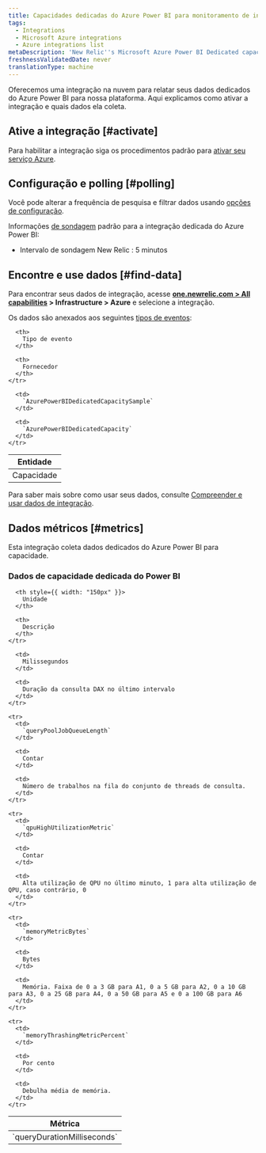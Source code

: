 ```yaml
---
title: Capacidades dedicadas do Azure Power BI para monitoramento de integração
tags:
  - Integrations
  - Microsoft Azure integrations
  - Azure integrations list
metaDescription: 'New Relic''s Microsoft Azure Power BI Dedicated capacities monitoring integration: how to install it, configure it, and understand the data it reports.'
freshnessValidatedDate: never
translationType: machine
---
```


Oferecemos uma integração na nuvem para relatar seus dados dedicados do Azure Power BI para nossa plataforma. Aqui explicamos como ativar a integração e quais dados ela coleta.

## Ative a integração [#activate]

Para habilitar a integração siga os procedimentos padrão para [ativar seu serviço Azure](/docs/infrastructure/microsoft-azure-integrations/getting-started/activate-azure-integrations).

## Configuração e polling [#polling]

Você pode alterar a frequência de pesquisa e filtrar dados usando [opções de configuração](/docs/integrations/new-relic-integrations/getting-started/configure-polling-frequency-data-collection-cloud-integrations).

Informações [de sondagem](/docs/infrastructure/microsoft-azure-integrations/getting-started/azure-integration-polling) padrão para a integração dedicada do Azure Power BI:

* Intervalo de sondagem New Relic : 5 minutos

## Encontre e use dados [#find-data]

Para encontrar seus dados de integração, acesse <DoNotTranslate>**[one.newrelic.com > All capabilities](https://one.newrelic.com/all-capabilities) > Infrastructure > Azure**</DoNotTranslate> e selecione a integração.

Os dados são anexados aos seguintes [tipos de eventos](/docs/data-apis/understand-data/new-relic-data-types/#event-data):

<table>
  <thead>
    <tr>
      <th>
        Entidade
      </th>

      <th>
        Tipo de evento
      </th>

      <th>
        Fornecedor
      </th>
    </tr>
  </thead>

  <tbody>
    <tr>
      <td>
        Capacidade
      </td>

      <td>
        `AzurePowerBIDedicatedCapacitySample`
      </td>

      <td>
        `AzurePowerBIDedicatedCapacity`
      </td>
    </tr>
  </tbody>
</table>

Para saber mais sobre como usar seus dados, consulte [Compreender e usar dados de integração](/docs/infrastructure/integrations/find-use-infrastructure-integration-data).

## Dados métricos [#metrics]

Esta integração coleta dados dedicados do Azure Power BI para capacidade.

### Dados de capacidade dedicada do Power BI

<table>
  <thead>
    <tr>
      <th style={{ width: "275px" }}>
        Métrica
      </th>

      <th style={{ width: "150px" }}>
        Unidade
      </th>

      <th>
        Descrição
      </th>
    </tr>
  </thead>

  <tbody>
    <tr>
      <td>
        `queryDurationMilliseconds`
      </td>

      <td>
        Milissegundos
      </td>

      <td>
        Duração da consulta DAX no último intervalo
      </td>
    </tr>

    <tr>
      <td>
        `queryPoolJobQueueLength`
      </td>

      <td>
        Contar
      </td>

      <td>
        Número de trabalhos na fila do conjunto de threads de consulta.
      </td>
    </tr>

    <tr>
      <td>
        `qpuHighUtilizationMetric`
      </td>

      <td>
        Contar
      </td>

      <td>
        Alta utilização de QPU no último minuto, 1 para alta utilização de QPU, caso contrário, 0
      </td>
    </tr>

    <tr>
      <td>
        `memoryMetricBytes`
      </td>

      <td>
        Bytes
      </td>

      <td>
        Memória. Faixa de 0 a 3 GB para A1, 0 a 5 GB para A2, 0 a 10 GB para A3, 0 a 25 GB para A4, 0 a 50 GB para A5 e 0 a 100 GB para A6
      </td>
    </tr>

    <tr>
      <td>
        `memoryThrashingMetricPercent`
      </td>

      <td>
        Por cento
      </td>

      <td>
        Debulha média de memória.
      </td>
    </tr>
  </tbody>
</table>
